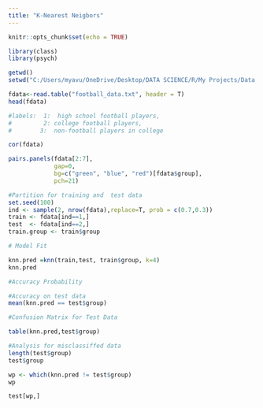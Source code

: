 ```yaml
---
title: "K-Nearest Neigbors"
---
```


```r
knitr::opts_chunk$set(echo = TRUE)
```

```r
library(class)
library(psych)
```

```r
getwd()
setwd("C:/Users/myavu/OneDrive/Desktop/DATA SCIENCE/R/My Projects/Data Mining")

```

```r
fdata<-read.table("football_data.txt", header = T) 
head(fdata)

#labels:  1:  high school football players, 
#         2: college football players, 
#        3:  non-football players in college

```


```r
cor(fdata)

pairs.panels(fdata[2:7],
             gap=0,
             bg=c("green", "blue", "red")[fdata$group],
             pch=21)
```


```r
#Partition for training and  test data
set.seed(100)
ind <- sample(2, nrow(fdata),replace=T, prob = c(0.7,0.3))
train <- fdata[ind==1,]
test  <- fdata[ind==2,]
train.group <- train$group
```

```r
# Model Fit

knn.pred =knn(train,test, train$group, k=4)
knn.pred
```


```r
#Accuracy Probability

#Accuracy on test data
mean(knn.pred == test$group)

```


```r
#Confusion Matrix for Test Data

table(knn.pred,test$group)

```

```r
#Analysis for misclassiffed data
length(test$group)
test$group

wp <- which(knn.pred != test$group)
wp

test[wp,]

```


```r
```


```r
```

```r
```

